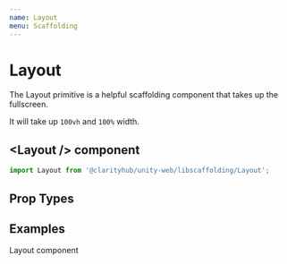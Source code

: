 ```yaml
---
name: Layout
menu: Scaffolding
---
```



# Layout

The Layout primitive is a helpful scaffolding component that takes up the fullscreen.

It will take up `100vh` and `100%` width.

## \<Layout /\> component

```js
import Layout from '@clarityhub/unity-web/libscaffolding/Layout';
```

## Prop Types

<PropsTable of={Layout} />

## Examples

<Playground>
	<Layout style={{ border: '1px solid red' }}>
        Layout component
	</Layout>
</Playground>